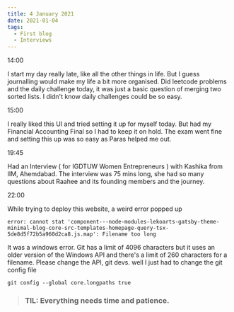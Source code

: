 ---
title: 4 January 2021
date: 2021-01-04
tags:
  - First blog
  - Interviews
---

14:00 

I start my day really late, like all the other things in life. But I guess journalling would make my life a bit more organised. Did leetcode problems and the daily challenge today, it was just a basic question of merging two sorted lists. I didn't know daily challenges could be so easy. 

15:00 

I really liked this UI and tried setting it up for myself today. But had my Financial Accounting Final so I had to keep it on hold. The exam went fine and setting this up was so easy as Paras helped me out. 

19:45 

Had an Interview ( for IGDTUW Women Entrepreneurs ) with Kashika from IIM, Ahemdabad. The interview was 75 mins long, she had so many questions about Raahee and its founding members and the journey. 

22:00

While trying to deploy this website, a weird error popped up 

    error: cannot stat 'component---node-modules-lekoarts-gatsby-theme-minimal-blog-core-src-templates-homepage-query-tsx-5de8d5f72b5a960d2ca8.js.map': Filename too long


It was a windows error. Git has a limit of 4096 characters but it uses an older version of the Windows API and there's a limit of 260 characters for a filename. Please change the API, git devs.
well I just had to change the git config file

    git config --global core.longpaths true

> ### TIL: Everything needs time and patience. 
> 

